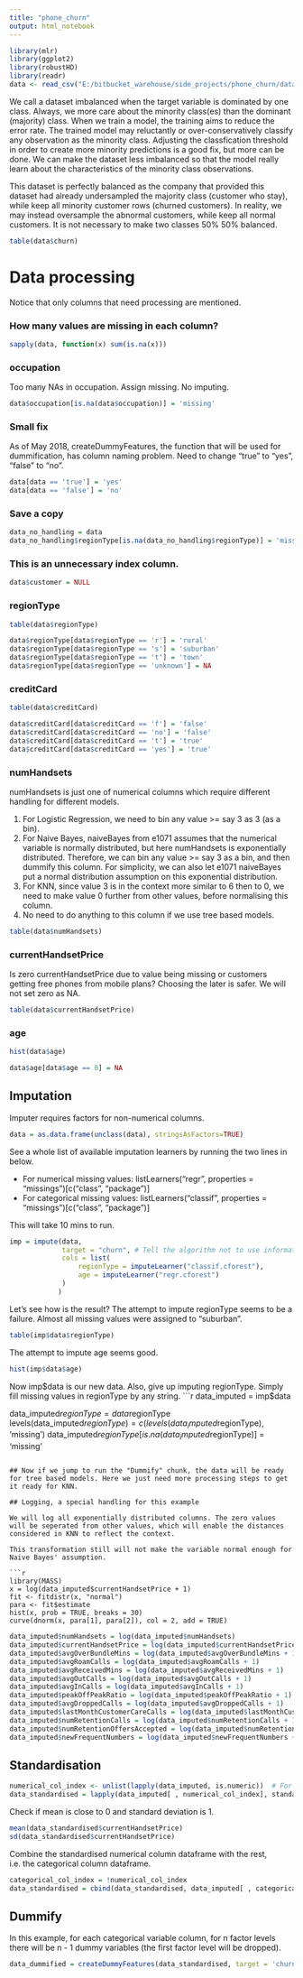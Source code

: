 ```yaml
---
title: "phone_churn"
output: html_notebook
---
```


```r
library(mlr)
library(ggplot2)
library(robustHD)
library(readr)
data <- read_csv("E:/bitbucket_warehouse/side_projects/phone_churn/dataset/ACMETelephoneABT.csv")
```

We call a dataset imbalanced when the target variable is dominated by one class. Always, we more care about the minority class(es) than the dominant (majority) class. When we train a model, the training aims to reduce the error rate. The trained model may reluctantly or over-conservatively classify any observation as the minority class. Adjusting the classfication threshold in order to create more minority predictions is a good fix, but more can be done. We can make the dataset less imbalanced so that the model really learn about the characteristics of the minority class observations.

This dataset is perfectly balanced as the company that provided this dataset had already undersampled the majority class (customer who stay), while keep all minority customer rows (churned customers). In reality, we may instead oversample the abnormal customers, while keep all normal customers. It is not necessary to make two classes 50% 50% balanced.

```r
table(data$churn)
```

# Data processing
Notice that only columns that need processing are mentioned.

### How many values are missing in each column?
```r
sapply(data, function(x) sum(is.na(x)))
```

### occupation
Too many NAs in occupation. Assign missing. No imputing.
```r
data$occupation[is.na(data$occupation)] = 'missing'
```

### Small fix
As of May 2018, createDummyFeatures, the function that will be used for dummification, has column naming problem. Need to change "true" to "yes", "false" to "no".
```r
data[data == 'true'] = 'yes'
data[data == 'false'] = 'no'
```

### Save a copy
```r
data_no_handling = data
data_no_handling$regionType[is.na(data_no_handling$regionType)] = 'missing'
```

### This is an unnecessary index column.
```r
data$customer = NULL
```

### regionType
```r
table(data$regionType)
```

```r
data$regionType[data$regionType == 'r'] = 'rural'
data$regionType[data$regionType == 's'] = 'suburban'
data$regionType[data$regionType == 't'] = 'town'
data$regionType[data$regionType == 'unknown'] = NA
```


### creditCard
```r
table(data$creditCard)
```

```r
data$creditCard[data$creditCard == 'f'] = 'false'
data$creditCard[data$creditCard == 'no'] = 'false'
data$creditCard[data$creditCard == 't'] = 'true'
data$creditCard[data$creditCard == 'yes'] = 'true'
```

### numHandsets

numHandsets is just one of numerical columns which require different handling for different models.

1. For Logistic Regression, we need to bin any value >= say 3 as 3 (as a bin). 
2. For Naive Bayes, naiveBayes from e1071 assumes that the numerical variable is normally distributed, but here numHandsets is exponentially distributed. Therefore, we can bin any value >= say 3 as a bin, and then dummify this column. For simplicity, we can also let e1071 naiveBayes put a normal distribution assumption on this exponential distribution.
3. For KNN, since value 3 is in the context more similar to 6 then to 0, we need to make value 0 further from other values, before normalising this column.
4. No need to do anything to this column if we use tree based models.

```r
table(data$numHandsets)
```

### currentHandsetPrice

Is zero currentHandsetPrice due to value being missing or customers getting free phones from mobile plans? Choosing the later is safer. We will not set zero as NA.

```r
table(data$currentHandsetPrice)
```

### age

```r
hist(data$age)
```

```r
data$age[data$age == 0] = NA
```


## Imputation

Imputer requires factors for non-numerical columns.
```r
data = as.data.frame(unclass(data), stringsAsFactors=TRUE)
```

See a whole list of available imputation learners by running the two lines in below.

* For numerical missing values:   listLearners("regr", properties = "missings")[c("class", "package")]
* For categorical missing values: listLearners("classif", properties = "missings")[c("class", "package")]

This will take 10 mins to run.
```r
imp = impute(data, 
             target = "churn", # Tell the algorithm not to use information in the target column for imputation.
             cols = list(
                 regionType = imputeLearner("classif.cforest"),
                 age = imputeLearner("regr.cforest")
             )
            )
```

Let's see how is the result?
The attempt to impute regionType seems to be a failure. Almost all missing values were assigned to "suburban".
```r
table(imp$data$regionType)
```

The attempt to impute age seems good.
```r
hist(imp$data$age)
```

Now imp$data is our new data.
Also, give up imputing regionType. Simply fill missing values in regionType by any string.
```r
data_imputed = imp$data

data_imputed$regionType = data$regionType
levels(data_imputed$regionType) = c(levels(data_imputed$regionType), 'missing')
data_imputed$regionType[is.na(data_imputed$regionType)] = 'missing'
```

## Now if we jump to run the "Dummify" chunk, the data will be ready for tree based models. Here we just need more processing steps to get it ready for KNN.

## Logging, a special handling for this example

We will log all exponentially distributed columns. The zero values will be seperated from other values, which will enable the distances considered in KNN to reflect the context.

This transformation still will not make the variable normal enough for Naive Bayes' assumption. 

```r
library(MASS)
x = log(data_imputed$currentHandsetPrice + 1)
fit <- fitdistr(x, "normal")
para <- fit$estimate
hist(x, prob = TRUE, breaks = 30)
curve(dnorm(x, para[1], para[2]), col = 2, add = TRUE)
```


```r
data_imputed$numHandsets = log(data_imputed$numHandsets)
data_imputed$currentHandsetPrice = log(data_imputed$currentHandsetPrice + 1)
data_imputed$avgOverBundleMins = log(data_imputed$avgOverBundleMins + 1)
data_imputed$avgRoamCalls = log(data_imputed$avgRoamCalls + 1)
data_imputed$avgReceivedMins = log(data_imputed$avgReceivedMins + 1)
data_imputed$avgOutCalls = log(data_imputed$avgOutCalls + 1)
data_imputed$avgInCalls = log(data_imputed$avgInCalls + 1)
data_imputed$peakOffPeakRatio = log(data_imputed$peakOffPeakRatio + 1)
data_imputed$avgDroppedCalls = log(data_imputed$avgDroppedCalls + 1)
data_imputed$lastMonthCustomerCareCalls = log(data_imputed$lastMonthCustomerCareCalls + 1)
data_imputed$numRetentionCalls = log(data_imputed$numRetentionCalls + 1)
data_imputed$numRetentionOffersAccepted = log(data_imputed$numRetentionOffersAccepted + 1)
data_imputed$newFrequentNumbers = log(data_imputed$newFrequentNumbers + 1)
```

## Standardisation

```r
numerical_col_index <- unlist(lapply(data_imputed, is.numeric))  # For all numerical columns
data_standardised = lapply(data_imputed[ , numerical_col_index], standardize) # Standardise it
```

Check if mean is close to 0 and standard deviation is 1.
```r
mean(data_standardised$currentHandsetPrice)
sd(data_standardised$currentHandsetPrice)
```

Combine the standardised numerical column dataframe with the rest, i.e. the categorical column dataframe.
```r
categorical_col_index = !numerical_col_index
data_standardised = cbind(data_standardised, data_imputed[ , categorical_col_index])
```


## Dummify

In this example, for each categorical variable column, for n factor levels there will be n - 1 dummy variables (the first factor level will be dropped).
```r
data_dummified = createDummyFeatures(data_standardised, target = 'churn', method = "reference", cols = NULL)
```






